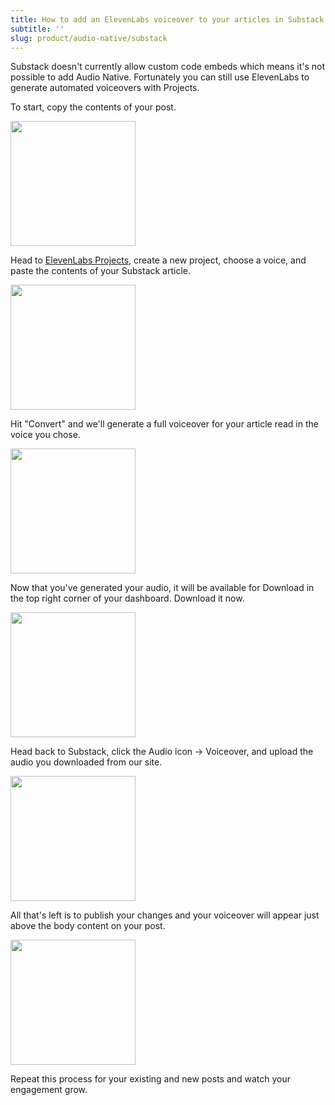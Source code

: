```yaml
---
title: How to add an ElevenLabs voiceover to your articles in Substack
subtitle: ''
slug: product/audio-native/substack
---
```



Substack doesn't currently allow custom code embeds which means it's not possible to add Audio Native.
Fortunately you can still use ElevenLabs to generate automated voiceovers with Projects.

To start, copy the contents of your post.

<img height="200" src="../../product/audio-native/images/substack_an_1.webp" />

Head to [ElevenLabs Projects](https://elevenlabs.io/app/projects), create a new project, choose a voice, and paste the contents of your Substack article.

<img height="200" src="../../product/audio-native/images/substack_an_2.webp" />

Hit "Convert" and we'll generate a full voiceover for your article read in the voice you chose.

<img height="200" src="../../product/audio-native/images/substack_an_3.webp" />

Now that you've generated your audio, it will be available for Download in the top right corner of your dashboard. Download it now.

<img height="200" src="../../product/audio-native/images/substack_an_4.webp" />

Head back to Substack, click the Audio icon -> Voiceover, and upload the audio you downloaded from our site.

<img height="200" src="../../product/audio-native/images/substack_an_5.webp" />

All that's left is to publish your changes and your voiceover will appear just above the body content on your post.

<img height="200" src="../../product/audio-native/images/substack_an_6.webp" />

Repeat this process for your existing and new posts and watch your engagement grow.
